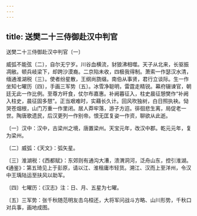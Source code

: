 ```yaml
---
---
---
```

title: 送樊二十三侍御赴汉中判官
---



送樊二十三侍御赴汉中判官〔一〕


威弧不能弦〔二〕，自尔无宁岁。川谷血横流，豺狼沸相噬。天子从北来，长驱振凋敝。顿兵岐梁下，却跨沙漠裔。二京陷未收，四极我得制。萧索一作瑟汉水清，缅通淮湖税〔三〕。使者纷星散，王纲尚旒缀。南伯从事贤，君行立谈际。生一作坐知七曜历〔四〕，手画三军势〔五〕。冰雪净聪明，雷霆走精锐。幕府辍谏官，朝廷无此一作比例。至尊方旰食，仗尔布嘉惠。补阙暮征入，柱史晨征憩樊作“补阙入柱史，晨征固多憇”。正当艰难时，实藉长久计。回风吹独树，白日照执袂。恸哭苍烟根，山门万重一作里闭。居人莽牢落，游子方迢。徘徊悲生离，局促老一世。陶唐歌遗民，后汉更列一作别帝。恨无匡复姿一作资，聊欲从此逝。

〔一〕汉中：汉中，古梁州之境，唐置梁州。天宝元年，改汉中郡。乾元元年，复为梁州。

〔二〕威弧：《天文》：弧矢星。

〔三〕淮湖税：《西都赋》：东郊则有通沟大漕，溃渭洞河，泛舟山东，控引淮湖。《通鉴》：第五琦见上于彭原，请以江、淮租庸市轻货。溯江、汉而上至洋州，令汉中王瑀陆运至扶风以助军。

〔四〕七曜历：《汉志》注：日、月、五星为七曜。

〔五〕三军势：张千秋随范明友击乌桓还，大将军问战斗方略、山川形势，千秋口对兵事，画地成图。